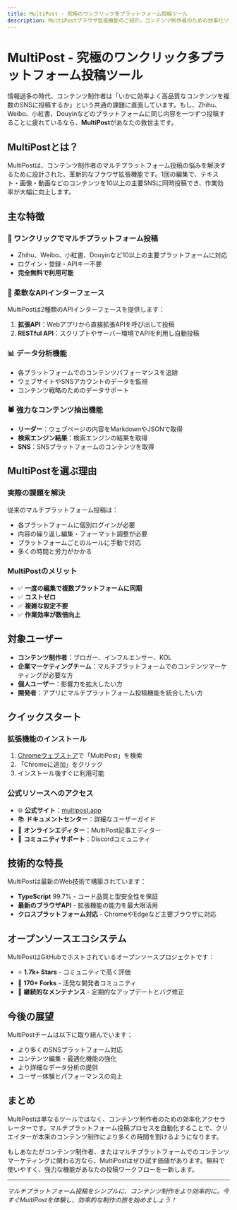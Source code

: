 ```yaml
---
title: MultiPost - 究極のワンクリック多プラットフォーム投稿ツール
description: MultiPostブラウザ拡張機能のご紹介。コンテンツ制作者のための効率化ツール。
---
```


# MultiPost - 究極のワンクリック多プラットフォーム投稿ツール

情報過多の時代、コンテンツ制作者は「いかに効率よく高品質なコンテンツを複数のSNSに投稿するか」という共通の課題に直面しています。もし、Zhihu、Weibo、小紅書、Douyinなどのプラットフォームに同じ内容を一つずつ投稿することに疲れているなら、**MultiPost**があなたの救世主です。

## MultiPostとは？

MultiPostは、コンテンツ制作者のマルチプラットフォーム投稿の悩みを解決するために設計された、革新的なブラウザ拡張機能です。1回の編集で、テキスト・画像・動画などのコンテンツを10以上の主要SNSに同時投稿でき、作業効率が大幅に向上します。

## 主な特徴

### 🚀 ワンクリックでマルチプラットフォーム投稿
- Zhihu、Weibo、小紅書、Douyinなど10以上の主要プラットフォームに対応
- ログイン・登録・APIキー不要
- **完全無料で利用可能**

### 🔧 柔軟なAPIインターフェース
MultiPostは2種類のAPIインターフェースを提供します：

1. **拡張API**：Webアプリから直接拡張APIを呼び出して投稿
2. **RESTful API**：スクリプトやサーバー環境でAPIを利用し自動投稿

### 📊 データ分析機能
- 各プラットフォームでのコンテンツパフォーマンスを追跡
- ウェブサイトやSNSアカウントのデータを監視
- コンテンツ戦略のためのデータサポート

### 🕷️ 強力なコンテンツ抽出機能
- **リーダー**：ウェブページの内容をMarkdownやJSONで取得
- **検索エンジン結果**：検索エンジンの結果を取得
- **SNS**：SNSプラットフォームのコンテンツを取得

## MultiPostを選ぶ理由

### 実際の課題を解決
従来のマルチプラットフォーム投稿は：
- 各プラットフォームに個別ログインが必要
- 内容の繰り返し編集・フォーマット調整が必要
- プラットフォームごとのルールに手動で対応
- 多くの時間と労力がかかる

### MultiPostのメリット
- ✅ **一度の編集で複数プラットフォームに同期**
- ✅ **コストゼロ**
- ✅ **複雑な設定不要**
- ✅ **作業効率が数倍向上**

## 対象ユーザー

- **コンテンツ制作者**：ブロガー、インフルエンサー、KOL
- **企業マーケティングチーム**：マルチプラットフォームでのコンテンツマーケティングが必要な方
- **個人ユーザー**：影響力を拡大したい方
- **開発者**：アプリにマルチプラットフォーム投稿機能を統合したい方

## クイックスタート

### 拡張機能のインストール
1. [Chromeウェブストア](https://chrome.google.com/webstore/)で「MultiPost」を検索
2. 「Chromeに追加」をクリック
3. インストール後すぐに利用可能

### 公式リソースへのアクセス
- 🌐 **公式サイト**：[multipost.app](https://multipost.app)
- 📚 **ドキュメントセンター**：詳細なユーザーガイド
- 🎨 **オンラインエディター**：MultiPost記事エディター
- 💬 **コミュニティサポート**：Discordコミュニティ

## 技術的な特長

MultiPostは最新のWeb技術で構築されています：
- **TypeScript** 99.7% - コード品質と型安全性を保証
- **最新のブラウザAPI** - 拡張機能の能力を最大限活用
- **クロスプラットフォーム対応** - ChromeやEdgeなど主要ブラウザに対応

## オープンソースエコシステム

MultiPostはGitHubでホストされているオープンソースプロジェクトです：
- ⭐ **1.7k+ Stars** - コミュニティで高く評価
- 🔀 **170+ Forks** - 活発な開発者コミュニティ
- 🐛 **継続的なメンテナンス** - 定期的なアップデートとバグ修正

## 今後の展望

MultiPostチームは以下に取り組んでいます：
- より多くのSNSプラットフォーム対応
- コンテンツ編集・最適化機能の強化
- より詳細なデータ分析の提供
- ユーザー体験とパフォーマンスの向上

## まとめ

MultiPostは単なるツールではなく、コンテンツ制作者のための効率化アクセラレーターです。マルチプラットフォーム投稿プロセスを自動化することで、クリエイターが本来のコンテンツ制作により多くの時間を割けるようになります。

もしあなたがコンテンツ制作者、またはマルチプラットフォームでのコンテンツマーケティングに関わる方なら、MultiPostはぜひ試す価値があります。無料で使いやすく、強力な機能があなたの投稿ワークフローを一新します。

<Cards>
  <Card title="公式サイトを見る" href="https://multipost.app" />
  <Card title="GitHubプロジェクトを見る" href="https://github.com/leaperone/MultiPost-Extension" />
  <Card title="Chrome拡張をダウンロード" href="https://chrome.google.com/webstore/" />
  <Card title="Discordコミュニティに参加" href="#" />
</Cards>

---

*マルチプラットフォーム投稿をシンプルに、コンテンツ制作をより効率的に。今すぐMultiPostを体験し、効率的な制作の旅を始めましょう！* 